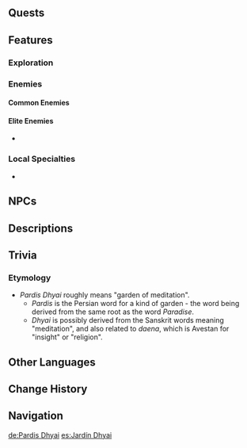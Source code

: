 {{Location Infobox
|image        = Pardis Dhyai.png
|type         = Subarea
|region       = Sumeru
|subregion    = Dharma Forest
|area         = Ashavan Realm
}}
{{Location Intro|description=<p>It is a research site for [[Amurta]] scholars.</p>}}

==Quests==
{{Quests by Category List|heo=1}}

==Features==
===Exploration===
===Enemies===
====Common Enemies====
{{Column|2|
*{{Enemy|}}
}}

====Elite Enemies====
*{{Enemy|}}

===Local Specialties===
* {{Item|Padisarah}}

== NPCs ==
{{column|2|
* [[Ashshab]] &mdash; Student
* [[Dana]] &mdash; Student
* [[Furat]] &mdash; Merchant
* [[Hazm]] &mdash; Researcher
* [[Isami]] &mdash; Researcher
* [[Izad]] &mdash; Forest Ranger
* [[Jaleh]] &mdash; Student
* [[Karkata]] &mdash; "Mechanical Crab"
* [[Kemia]] &mdash; Researcher
* [[Safiyya]] &mdash; Eremite Mercenary
* [[Shahin]] &mdash; Eremite Mercenary
}}

==Descriptions==
{{Description|Countless flowers lie within the garden, each more lovely than the most beautiful crystalfly.<br />
This is the paradise of people of goodwill.|Viewpoint, [[The Garden of Deep Thought]]}}

==Trivia==
===Etymology===
* ''Pardis Dhyai'' roughly means "garden of meditation".
**''Pardis'' is the Persian word for a kind of garden - the word being derived from the same root as the word ''Paradise''.
**''Dhyai'' is possibly derived from the Sanskrit words {{Lang|''dhyāna''|sa=ध्यािनन्}} meaning "meditation", and also related to ''daena'', which is Avestan for "insight" or "religion".
<!--
==Soundtracks==
{{Soundtracks by Category Table|{{subst:PAGENAME}} Soundtracks|header={{subst:PAGENAME}}}}
-->

==Other Languages==
{{Other Languages
|en      = Pardis Dhyai
|zhs     = 禅那园
|zhs_rm  = Chánnà-yuán
|zht     = 禪那園
|zht_rm  = Chánnà-yuán
|zh_tl   = {{w|Dhyana in Buddhism|Dhyana}} Garden
|ja      = パルディスディアイ
|ja_rm   = Parudisu Diai
|ko      = 선나원
|ko_rm   = Seonnawon
|ko_tl   = {{w|Dhyana in Buddhism|Dhyana}} Garden
|es      = Jardín Dhyai
|es_tl   = Dhyai Garden
|fr      = Pardis Dhyai
|ru      = Пардис Дхяй
|th      = Pardis Dhyai
|vi      = Pardis Dhyai
|de      = Pardis Dhyai
|id      = Pardis Dhyai
|pt      = Pardis Dhyai
|tr      = Pardis Dhyai
|it      = Pardis Dhyai
}}

==Change History==
{{Change History|3.0}}

==Navigation==
{{Area Navbox|Sumeru}}

[[de:Pardis Dhyai]]
[[es:Jardín Dhyai]]